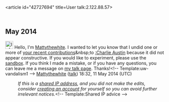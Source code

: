 <article id="42727694" title=User talk:2.122.88.57>
	<talkpage id="42727694" title="User talk:2.122.88.57">
== May 2014 ==
[[File:Information.svg|25px|alt=Information icon]] Hello, I'm [[User:Mattythewhite|Mattythewhite]]. I wanted to let you know that I undid one or more of [[Special:Contributions/2.122.88.57|your recent contributions]]&amp;nbsp;to [[:Charlie Austin]] because it did not appear constructive. If you would like to experiment, please use the [[WP:sandbox|sandbox]]. If you think I made a mistake, or if you have any questions, you can leave me a message on [[User_talk:Mattythewhite|my talk page]]. Thanks!&lt;!-- Template:uw-vandalism1 --&gt; [[User:Mattythewhite|Mattythewhite]] ([[User talk:Mattythewhite|talk]]) 18:32, 11 May 2014 (UTC)
:''If this is a [[Network address translation|shared IP address]], and you did not make the edits, consider [[Wikipedia:Why create an account?|creating an account]] for yourself so you can avoid further irrelevant notices.''&lt;!-- Template:Shared IP advice --&gt;
	</talkpage>
</article>